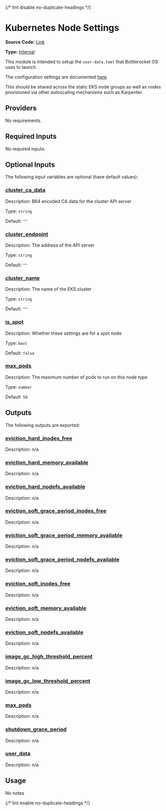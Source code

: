 {/* lint disable no-duplicate-headings */}

# Kubernetes Node Settings

**Source Code:** [Link](https://github.com/Panfactum/stack/tree/__currentPanfactumVersion__/packages/infrastructure/kube_node_settings)

**Type:** [Internal](/docs/reference/infrastructure-modules/overview)

This module is intended to setup the `user-data.toml` that Bottlerocket OS uses to launch.

The configuration settings are documented [here](https://github.com/bottlerocket-os/bottlerocket).

This should be shared across the static EKS node groups
as well as nodes provisioned via other autoscaling
mechanisms such as Karpenter.

## Providers

No requirements.

## Required Inputs

No required inputs.

## Optional Inputs

The following input variables are optional (have default values):

### <a name="input_cluster_ca_data" /> [cluster\_ca\_data](#input_cluster_ca_data)

Description: B64 encoded CA data for the cluster API server

Type: `string`

Default: `""`

### <a name="input_cluster_endpoint" /> [cluster\_endpoint](#input_cluster_endpoint)

Description: The address of the API server

Type: `string`

Default: `""`

### <a name="input_cluster_name" /> [cluster\_name](#input_cluster_name)

Description: The name of the EKS cluster

Type: `string`

Default: `""`

### <a name="input_is_spot" /> [is\_spot](#input_is_spot)

Description: Whether these settings are for a spot node

Type: `bool`

Default: `false`

### <a name="input_max_pods" /> [max\_pods](#input_max_pods)

Description: The maximum number of pods to run on this node type

Type: `number`

Default: `50`

## Outputs

The following outputs are exported:

### <a name="output_eviction_hard_inodes_free" /> [eviction\_hard\_inodes\_free](#output_eviction_hard_inodes_free)

Description: n/a

### <a name="output_eviction_hard_memory_available" /> [eviction\_hard\_memory\_available](#output_eviction_hard_memory_available)

Description: n/a

### <a name="output_eviction_hard_nodefs_available" /> [eviction\_hard\_nodefs\_available](#output_eviction_hard_nodefs_available)

Description: n/a

### <a name="output_eviction_soft_grace_period_inodes_free" /> [eviction\_soft\_grace\_period\_inodes\_free](#output_eviction_soft_grace_period_inodes_free)

Description: n/a

### <a name="output_eviction_soft_grace_period_memory_available" /> [eviction\_soft\_grace\_period\_memory\_available](#output_eviction_soft_grace_period_memory_available)

Description: n/a

### <a name="output_eviction_soft_grace_period_nodefs_available" /> [eviction\_soft\_grace\_period\_nodefs\_available](#output_eviction_soft_grace_period_nodefs_available)

Description: n/a

### <a name="output_eviction_soft_inodes_free" /> [eviction\_soft\_inodes\_free](#output_eviction_soft_inodes_free)

Description: n/a

### <a name="output_eviction_soft_memory_available" /> [eviction\_soft\_memory\_available](#output_eviction_soft_memory_available)

Description: n/a

### <a name="output_eviction_soft_nodefs_available" /> [eviction\_soft\_nodefs\_available](#output_eviction_soft_nodefs_available)

Description: n/a

### <a name="output_image_gc_high_threshold_percent" /> [image\_gc\_high\_threshold\_percent](#output_image_gc_high_threshold_percent)

Description: n/a

### <a name="output_image_gc_low_threshold_percent" /> [image\_gc\_low\_threshold\_percent](#output_image_gc_low_threshold_percent)

Description: n/a

### <a name="output_max_pods" /> [max\_pods](#output_max_pods)

Description: n/a

### <a name="output_shutdown_grace_period" /> [shutdown\_grace\_period](#output_shutdown_grace_period)

Description: n/a

### <a name="output_user_data" /> [user\_data](#output_user_data)

Description: n/a

## Usage

No notes

{/* lint enable no-duplicate-headings */}
